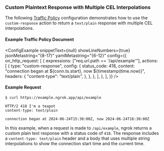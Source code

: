 
### Custom Plaintext Response with Multiple CEL Interpolations

The following [Traffic Policy](/docs/http/traffic-policy/)
configuration demonstrates how to use the `custom-response` action to return a
`text/plain` response with multiple CEL interpolations.

#### Example Traffic Policy Document

<ConfigExample
	snippetText={null}
	showLineNumbers={true}
	jsonMetastring="{8-17}"
	yamlMetastring="{6-12}"
	config={{
		on_http_request: [
			{
				expressions: ["req.url.path == '/api/example'"],
				actions: [
					{
						type: "custom-response",
						config: {
							status_code: 418,
							content:
								"connection began at ${conn.ts.start}, now ${timestamp(time.now)}",
							headers: {
								"content-type": "text/plain",
							},
						},
					},
				],
			},
		],
	}}
/>

#### Example Request

```shell
$ curl https://example.ngrok.app/api/example
```

```http
HTTP/2 418 I'm a teapot
content-type: text/plain

connection began at 2024-06-24T15:30:00Z, now 2024-06-24T16:30:00Z
```

In this example, when a request is made to `/api/example`, ngrok returns a
custom plain text response with a status code of `418`. The response includes a
`content-type: text/plain` header and a body that uses multiple string
interpolations to show the connection start time and the current time.
